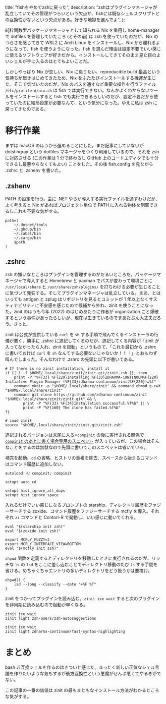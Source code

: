   title: "fishをやめてzshに戻った",
  description:
    "zshはプラグインマネージャが乱立していてその管理がつらいという欠点が、fishには既存シェルスクリプトとの互換性がないという欠点がある。好きな地獄を選んでよ",
};

純粋関数型パッケージマネージャとして知られる Nix を重用し home-manager で dotfiles を管理していたころ (とその前) は zsh を使っていたのだが、Nix のつらさを感じてきて WSL2 に Arch Linux をインストールし、Nix から離れるようになって、fish を使うようになった。fish を選んだ理由は設定不要でいい感じに使えるソフトウェアが好きだから。インストールしてきてそのまま見た目のよいシェルが手に入るのはとてもよいことだ。

しかしやっぱり Nix が恋しい、Nix に戻りたい、reproducible build 最高という気持ちが起きはじめてきたため、Nix をふたたびインストールする機運が生じた。そこで気づいたのだが、Nix のパスを通すなど重要な操作を行うファイル `/etc/profile.d/nix.sh` は fish では実行できない。なんかよくわからないツールをインストールすると fish でも実行できるらしいのだが、設定不要だから使っていたのに結局設定が必要なんて、という気分になった。ゆえに私は zsh に戻ってきたのである。

# 移行作業

まずは macOS のほうから進めることにした。まだ記事にしていないが dotstingray という dotfiles マネージャをつくり利用しているので、それを zsh に対応させる (この作業は 1 分で終わるし GitHub 上のコードエディタでも十分できるし最悪やらなくてもよい) ことをした。その後 fish.config を見ながら .zshrc と .zshenv を書いた。

## .zshenv

PATH の設定を行う。主に .NET やらが導入する実行ファイルを通すわけだが、よく考えると Nix があればプロジェクト単位で PATH に入れる物体を制御できるしこれも不要な気がする。

```
path=(
    ~/.dotnet/tools
    ~/.ghcup/bin
    ~/.cabal/bin
    ~/.cargo/bin
    $path
)
```

## .zshrc

zsh の嫌いなところはプラグインを管理するのがだるいところだ。パッケージマネージャで導入すると Homebrew と pacman でパスが変わって環境ごとに `/usr/local/share` と `/usr/share/zsh/plugins/` を打ちわける必要が生じることに気づいて発狂する。そしてプラグインマネージャは乱立している。まあ、とはいっても antigen と zplug はリポジトリを見るとコミットが 1 年以上なくサスティナビリティに不安感を感じたので候補から外れ、zinit を使うことになった。zinit のほうも今年 (2022) のはじめあたりに作者が organization ごと爆破するという事件があったらしいが、現在は生きているのでまあたぶん大丈夫だろう。きっと。

zinit は公式が提供している `curl` を `sh` する手順で飛んでくるインストーラの行儀が悪く、勝手に .zshrc に追記してくるのだが、追記してくる内容が「zinit が入ってなかったら入れ、zinit を起動」というもので、「これを最初から .zshrc に書いておけば `curl` を `sh` なんてする必要ないじゃないか！！！」とおもわず叫んでしまった。そんなわけで .zshrc の先頭に以下が書いてある。

```
# If there is no zinit installation, install it
if [[ ! -f $HOME/.local/share/zinit/zinit.git/zinit.zsh ]]; then
    print -P "%F{33} %F{220}Installing %F{33}ZDHARMA-CONTINUUM%F{220} Initiative Plugin Manager (%F{33}zdharma-continuum/zinit%F{220})…%f"
    command mkdir -p "$HOME/.local/share/zinit" && command chmod g-rwX "$HOME/.local/share/zinit"
    command git clone https://github.com/zdharma-continuum/zinit "$HOME/.local/share/zinit/zinit.git" && \
        print -P "%F{33} %F{34}Installation successful.%f%b" || \
        print -P "%F{160} The clone has failed.%f%b"
fi

# Load zinit
source "$HOME/.local/share/zinit/zinit.git/zinit.zsh"
```

追記されるバージョンは末尾に入る=`compinit` の後に実行される関係で [`compinit` のあとに書く場合専用のスニペット](https://github.com/zdharma-continuum/zinit#manual-installation) が入っているが、この場合はそんなことをするのは無駄なので先頭に書いてこのスニペットは省いている。

補完を起動、`cd` の省略、ヒストリの重複を除去、スペースから始まるコマンドはコマンド履歴に追加しない。

```
autoload -U compinit; compinit

setopt auto_cd

setopt hist_ignore_all_dups
setopt hist_ignore_space
```

入れるだけでいい感じになるプロンプトの starship、ディレクトリ履歴をファジーサーチする zoxide、コマンド履歴をファジーサーチする mcfly を導入。それぞれ `zi` コマンドと Contorl-R で発動し、いい感じに動いてくれる。

```
eval "$(starship init zsh)"
eval "$(zoxide init zsh)"

export MCFLY_FUZZY=2
export MCFLY_INTERFACE_VIEW=BOTTOM
eval "$(mcfly init zsh)"
```

`chpwd` 関数を定義するとディレクトリを移動したときに実行されるのだが、リッチな `ls` の `lsd` をここに差し込むことでディレクトリ移動のたび `ls` する手間を省ける。めちゃくちゃエントリの多いディレクトリをどう扱うかは要検討。

```
chpwd() {
    lsd --long --classify --date "+%F %T"
}
```

zinit をつかってプラグインを読み込む。`zinit ice wait` すると次のプラグインを非同期に読み込むので起動が早くなる。

```
zinit ice wait
zinit light zsh-users/zsh-autosuggestions

zinit ice wait
zinit light zdharma-continuum/fast-syntax-highlighting
```

# まとめ

bash 非互換シェルを作るのはきついと感じた。まったく新しい正気なシェル言語を作りたいような気もするが後方互換性という悪魔がぜんぶ悪くてやるきがでない。

この記事の一番の価値は zinit の最もまともなインストール方法がわかるところな気がする。
